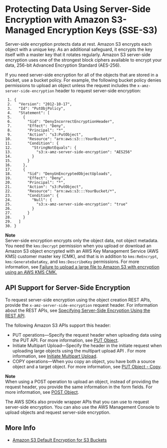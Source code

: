 # Protecting Data Using Server\-Side Encryption with Amazon S3\-Managed Encryption Keys \(SSE\-S3\)<a name="UsingServerSideEncryption"></a>

Server\-side encryption protects data at rest\. Amazon S3 encrypts each object with a unique key\. As an additional safeguard, it encrypts the key itself with a master key that it rotates regularly\. Amazon S3 server\-side encryption uses one of the strongest block ciphers available to encrypt your data, 256\-bit Advanced Encryption Standard \(AES\-256\)\.

If you need server\-side encryption for all of the objects that are stored in a bucket, use a bucket policy\. For example, the following bucket policy denies permissions to upload an object unless the request includes the `x-amz-server-side-encryption` header to request server\-side encryption:

```
 1. {
 2.   "Version": "2012-10-17",
 3.   "Id": "PutObjPolicy",
 4.   "Statement": [
 5.     {
 6.       "Sid": "DenyIncorrectEncryptionHeader",
 7.       "Effect": "Deny",
 8.       "Principal": "*",
 9.       "Action": "s3:PutObject",
10.       "Resource": "arn:aws:s3:::YourBucket/*",
11.       "Condition": {
12.         "StringNotEquals": {
13.           "s3:x-amz-server-side-encryption": "AES256"
14.         }
15.       }
16.     },
17.     {
18.       "Sid": "DenyUnEncryptedObjectUploads",
19.       "Effect": "Deny",
20.       "Principal": "*",
21.       "Action": "s3:PutObject",
22.       "Resource": "arn:aws:s3:::YourBucket/*",
23.       "Condition": {
24.         "Null": {
25.           "s3:x-amz-server-side-encryption": "true"
26.         }
27.       }
28.     }
29.   ]
30. }
```

**Note**  
Server\-side encryption encrypts only the object data, not object metadata\. 
You need the `kms:Decrypt` permission when you upload or download an Amazon S3 object encrypted with an AWS Key Management Service \(AWS KMS\) customer master key \(CMK\), and that is in addition to `kms:ReEncrypt`, `kms:GenerateDataKey`, and `kms:DescribeKey` permissions\. For more information, see [Failure to upload a large file to Amazon S3 with encryption using an AWS KMS CMK\.](https://aws.amazon.com/premiumsupport/knowledge-center/s3-large-file-encryption-kms-key/)

## API Support for Server\-Side Encryption<a name="APISupportforServer-SideEncryption"></a>

To request server\-side encryption using the object creation REST APIs, provide the `x-amz-server-side-encryption` request header\. For information about the REST APIs, see [Specifying Server\-Side Encryption Using the REST API](SSEUsingRESTAPI.md)\.

The following Amazon S3 APIs support this header:
+ PUT operations—Specify the request header when uploading data using the PUT API\. For more information, see [PUT Object](https://docs.aws.amazon.com/AmazonS3/latest/API/RESTObjectPUT.html)\.
+ Initiate Multipart Upload—Specify the header in the initiate request when uploading large objects using the multipart upload API \. For more information, see [Initiate Multipart Upload](https://docs.aws.amazon.com/AmazonS3/latest/API/mpUploadInitiate.html)\.
+ COPY operations—When you copy an object, you have both a source object and a target object\. For more information, see [PUT Object \- Copy](https://docs.aws.amazon.com/AmazonS3/latest/API/RESTObjectCOPY.html)\.

**Note**  
When using a POST operation to upload an object, instead of providing the request header, you provide the same information in the form fields\. For more information, see [POST Object](https://docs.aws.amazon.com/AmazonS3/latest/API/RESTObjectPOST.html)\. 

The AWS SDKs also provide wrapper APIs that you can use to request server\-side encryption\. You can also use the AWS Management Console to upload objects and request server\-side encryption\.

## More Info<a name="encryption-server-side-more-info"></a>
+  [ Amazon S3 Default Encryption for S3 Buckets](bucket-encryption.md) 